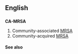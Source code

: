 ==English==

==={{initialism|lang=en}}===
'''CA-MRSA'''

#Community-associated [[MRSA]]
#Community-acquired [[MRSA]]

====See also====
{{projectlinks
|pedia}}